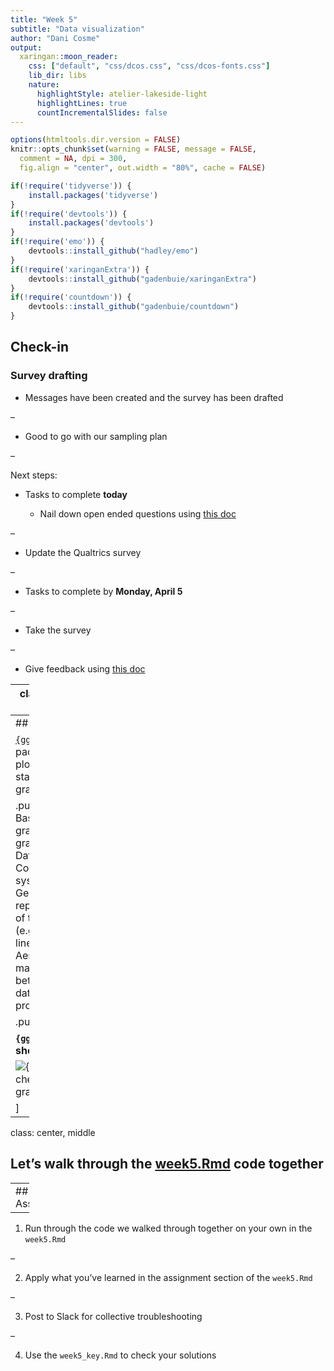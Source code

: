 ```yaml
---
title: "Week 5"
subtitle: "Data visualization"
author: "Dani Cosme"
output:
  xaringan::moon_reader:
    css: ["default", "css/dcos.css", "css/dcos-fonts.css"]
    lib_dir: libs
    nature:
      highlightStyle: atelier-lakeside-light
      highlightLines: true
      countIncrementalSlides: false
---
```


```r
options(htmltools.dir.version = FALSE)
knitr::opts_chunk$set(warning = FALSE, message = FALSE, 
  comment = NA, dpi = 300,
  fig.align = "center", out.width = "80%", cache = FALSE)

if(!require('tidyverse')) {
	install.packages('tidyverse')
}
if(!require('devtools')) {
	install.packages('devtools') 
}
if(!require('emo')) {
	devtools::install_github("hadley/emo")
}
if(!require('xaringanExtra')) {
	devtools::install_github("gadenbuie/xaringanExtra")
}
if(!require('countdown')) {
	devtools::install_github("gadenbuie/countdown")
}
```

## Check-in
### Survey drafting

* Messages have been created and the survey has been drafted

--

* Good to go with our sampling plan

--

Next steps:

* Tasks to complete **today**
  
  * Nail down open ended questions using [this doc](https://docs.google.com/document/d/1_JyRfddJ4pByrOG-eOQQkfz7deR59yTjjS3O8Y-39l8/edit?usp=sharing)
  
--
  
  * Update the Qualtrics survey
  
--
  
* Tasks to complete by **Monday, April 5**

--
  
  * Take the survey
  
--

  * Give feedback using [this doc](https://docs.google.com/document/d/1H1_B-Mrr-GyrhbHOlvRScAX0RNsa0T_9eG7xxSwVYug/edit?usp=sharing)

---
class: center, middle

## Goal for this week

Get our feet wet visualizing data in R using `{ggplot}`<br><br>

---
## Background

[`{ggplot}`](https://ggplot2.tidyverse.org/index.html) is a package for plotting statistical graphics


.pull-left[
* Based on the grammar of graphics:
  * Data
  * Coordinate system
  * Geoms: visual representations of the data (e.g. points, lines, bars)
  * Aesthetics: mappings between the data and geom properties
]

.pull-right[

**`{ggplot}` cheat sheet graphic**

![`{ggplot}` cheat sheet graphic](imgs/ggplot_cheatsheet_basics.png)

]

---
class: center, middle

## Let's walk through the [week5.Rmd](../labs/week5.html) code together

---
## Assignment

--

1. Run through the code we walked through together on your own in the `week5.Rmd`

--

2. Apply what you've learned in the assignment section of the `week5.Rmd`

--

3. Post to Slack for collective troubleshooting

--

4. Use the `week5_key.Rmd` to check your solutions

